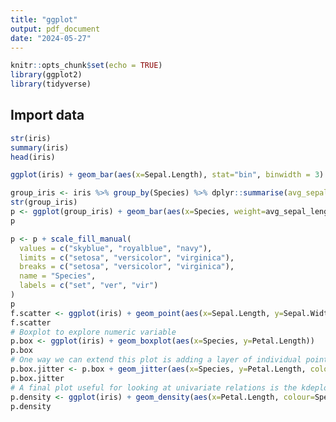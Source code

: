 ---
title: "ggplot"
output: pdf_document
date: "2024-05-27"
---

```{r setup, include=FALSE}
knitr::opts_chunk$set(echo = TRUE)
library(ggplot2)
library(tidyverse)
```

## Import data

```{r}
str(iris)
summary(iris)
head(iris)
```


```{r}
ggplot(iris) + geom_bar(aes(x=Sepal.Length), stat="bin", binwidth = 3)
```


```{r}
group_iris <- iris %>% group_by(Species) %>% dplyr::summarise(avg_sepal_length=mean(Sepal.Length))
str(group_iris)
p <- ggplot(group_iris) + geom_bar(aes(x=Species, weight=avg_sepal_length, fill=Species))
p
```


```{r}
p <- p + scale_fill_manual(
  values = c("skyblue", "royalblue", "navy"),
  limits = c("setosa", "versicolor", "virginica"), 
  breaks = c("setosa", "versicolor", "virginica"), 
  name = "Species",  
  labels = c("set", "ver", "vir") 
)
p
f.scatter <- ggplot(iris) + geom_point(aes(x=Sepal.Length, y=Sepal.Width, color=Species))
f.scatter
# Boxplot to explore numeric variable
p.box <- ggplot(iris) + geom_boxplot(aes(x=Species, y=Petal.Length))
p.box
# One way we can extend this plot is adding a layer of individual points on top of it
p.box.jitter <- p.box + geom_jitter(aes(x=Species, y=Petal.Length, color=Species))
p.box.jitter
# A final plot useful for looking at univariate relations is the kdeplot,
p.density <- ggplot(iris) + geom_density(aes(x=Petal.Length, colour=Species)) 
p.density
```